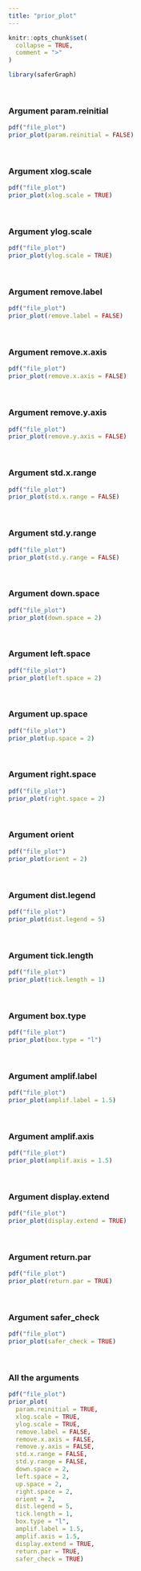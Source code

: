 ```yaml
---
title: "prior_plot"
---
```


```r
knitr::opts_chunk$set(
  collapse = TRUE,
  comment = ">"
)
```

```r
library(saferGraph)
```
<br>

### Argument param.reinitial
```r
pdf("file_plot")
prior_plot(param.reinitial = FALSE)
```
<br>

### Argument xlog.scale
```r
pdf("file_plot")
prior_plot(xlog.scale = TRUE)
```
<br>

### Argument ylog.scale
```r
pdf("file_plot")
prior_plot(ylog.scale = TRUE)
```
<br>

### Argument remove.label
```r
pdf("file_plot")
prior_plot(remove.label = FALSE)
```
<br>

### Argument remove.x.axis
```r
pdf("file_plot")
prior_plot(remove.x.axis = FALSE)
```
<br>

### Argument remove.y.axis
```r
pdf("file_plot")
prior_plot(remove.y.axis = FALSE)
```
<br>

### Argument std.x.range
```r
pdf("file_plot")
prior_plot(std.x.range = FALSE)
```
<br>

### Argument std.y.range
```r
pdf("file_plot")
prior_plot(std.y.range = FALSE)
```
<br>

### Argument down.space
```r
pdf("file_plot")
prior_plot(down.space = 2)
```
<br>

### Argument left.space
```r
pdf("file_plot")
prior_plot(left.space = 2)
```
<br>

### Argument up.space
```r
pdf("file_plot")
prior_plot(up.space = 2)
```
<br>

### Argument right.space
```r
pdf("file_plot")
prior_plot(right.space = 2)
```
<br>

### Argument orient
```r
pdf("file_plot")
prior_plot(orient = 2)
```
<br>

### Argument dist.legend
```r
pdf("file_plot")
prior_plot(dist.legend = 5)
```
<br>

### Argument tick.length
```r
pdf("file_plot")
prior_plot(tick.length = 1)
```
<br>

### Argument box.type
```r
pdf("file_plot")
prior_plot(box.type = "l")
```
<br>

### Argument amplif.label
```r
pdf("file_plot")
prior_plot(amplif.label = 1.5)
```
<br>

### Argument amplif.axis
```r
pdf("file_plot")
prior_plot(amplif.axis = 1.5)
```
<br>

### Argument display.extend
```r
pdf("file_plot")
prior_plot(display.extend = TRUE)
```
<br>

### Argument return.par
```r
pdf("file_plot")
prior_plot(return.par = TRUE)
```
<br>

### Argument safer_check
```r
pdf("file_plot")
prior_plot(safer_check = TRUE)
```
<br>

### All the arguments
```r
pdf("file_plot")
prior_plot(
  param.reinitial = TRUE, 
  xlog.scale = TRUE, 
  ylog.scale = TRUE, 
  remove.label = FALSE, 
  remove.x.axis = FALSE, 
  remove.y.axis = FALSE, 
  std.x.range = FALSE, 
  std.y.range = FALSE, 
  down.space = 2, 
  left.space = 2, 
  up.space = 2, 
  right.space = 2, 
  orient = 2, 
  dist.legend = 5, 
  tick.length = 1, 
  box.type = "l", 
  amplif.label = 1.5, 
  amplif.axis = 1.5, 
  display.extend = TRUE, 
  return.par = TRUE,
  safer_check = TRUE)
```
<br>